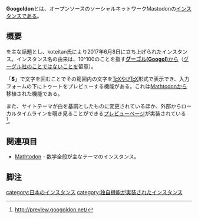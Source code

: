 {{Infobox instance
| Name = {{Ruby|[[Googoldon]]|グーゴルドン}}
| Domain = https://googoldon.net
| Admin = [https://googoldon.net/@koteitan koteitan]
| Country = 日本
| Start = 2017年6月8日
| Kifu = 不明
| Alias = なし
}}'''Googoldon'''とは、オープンソースのソーシャルネットワークMastodonの[[インスタンス]]である。

== 概要 ==
{{Jawp|巨大数}}を主な話題とし、koteitan氏により2017年6月8日に立ち上げられたインスタンス。インスタンス名の由来は、10^100のことを指す[[w:グーゴル|'''グーゴル(Googol)''']]から（[[w:google|グーグル社]]のことではないことを留意）。

「'''$'''」で文字を囲むことでその範囲内の文字を[[w:TeX|T<span style="text-transform:uppercase;margin-left:-0.1667em;vertical-align:-0.5ex;line-height:0;margin-right:-0.125em">e</span>X<noinclude>]]や[[w:LaTeX|L<span style="text-transform: uppercase; font-size: 70%; margin-left: -0.36em; vertical-align: 0.3em; line-height: 0; margin-right: -0.15em">a</span>T<span style="text-transform: uppercase; margin-left: -0.1667em; vertical-align: -0.5ex; line-height: 0; margin-right: -0.125em">e</span>X<noinclude>]]形式で表示でき、入力フォームの下にトゥートをプレビューする機能がある。これは[[Mathtodon]]から移植された機能である。

また、サイトテーマが白を基調としたものに変更されているほか、外部からローカルタイムラインを覗き見ることができる[http://preview.googoldon.net/ プレビューページ]が実装されている<ref>http://preview.googoldon.net/</ref>。

== 関連項目 ==
* [[Mathtodon]] - 数学全般が主なテーマのインスタンス。

== 脚注 ==
<references />

[[category:日本のインスタンス]]
[[category:独自機能が実装されたインスタンス]]